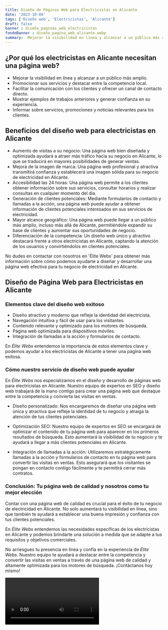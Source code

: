 ```yaml
---
title: Diseño de Páginas Web para Electricistas en Alicante
date: '2023-10-04'
tags: ['Diseño web', 'Electricistas', 'Alicante']
draft: false
banner : diseño_paginas_web_electricistas
fondoBanner : diseño_pagina_web_alicante.webp
summary:  Mejorar la visibilidad en línea y alcanzar a un público más amplio. Promocionar sus servicios y destacar entre la competencia local. Facilitar la comunicación con los clientes y ofrecer un canal de contacto directo. Mostrar ejemplos de trabajos anteriores y generar confianza en su experiencia. Informar sobre servicios, promociones y noticias relevantes para los clientes.
---
```


## ¿Por qué los electricistas en Alicante necesitan una página web?

* Mejorar la visibilidad en línea y alcanzar a un público más amplio.
* Promocionar sus servicios y destacar entre la competencia local.
* Facilitar la comunicación con los clientes y ofrecer un canal de contacto directo.
* Mostrar ejemplos de trabajos anteriores y generar confianza en su experiencia.
* Informar sobre servicios, promociones y noticias relevantes para los clientes.

## Beneficios del diseño web para electricistas en Alicante

* Aumento de visitas a su negocio: Una página web bien diseñada y optimizada ayudará a atraer más tráfico hacia su negocio en Alicante, lo que se traducirá en mayores posibilidades de generar ventas.
* Mejora de la imagen de marca: Una página web profesional y atractiva transmitirá confianza y establecerá una imagen sólida para su negocio de electricidad en Alicante.
* Accesibilidad las 24 horas: Una página web permite a los clientes obtener información sobre sus servicios, consultar horarios y realizar consultas en cualquier momento del día.
* Generación de clientes potenciales: Mediante formularios de contacto y llamadas a la acción, una página web puede ayudar a obtener información de clientes potenciales interesados en sus servicios de electricidad.
* Mayor alcance geográfico: Una página web puede llegar a un público más amplio, incluso más allá de Alicante, permitiéndole expandir su base de clientes y aumentar sus oportunidades de negocio.
* Diferenciación de la competencia: Un diseño web único y atractivo destacará frente a otros electricistas en Alicante, captando la atención de los usuarios y convirtiéndolos en clientes potenciales.

No dudes en contactar con nosotros en 'Élite Webs' para obtener más información sobre cómo podemos ayudarte a diseñar y desarrollar una página web efectiva para tu negocio de electricidad en Alicante.

<GifSeo />

<Cta />

## Diseño de Página Web para Electricistas en Alicante

### Elementos clave del diseño web exitoso

- Diseño atractivo y moderno que refleje la identidad del electricista.
- Navegación intuitiva y fácil de usar para los visitantes.
- Contenido relevante y optimizado para los motores de búsqueda.
- Página web optimizada para dispositivos móviles.
- Integración de llamadas a la acción y formularios de contacto.

En *Élite Webs* entendemos la importancia de estos elementos clave y podemos ayudar a los electricistas de Alicante a tener una página web exitosa.

### Cómo nuestro servicio de diseño web puede ayudar

En *Élite Webs* nos especializamos en el diseño y desarrollo de páginas web para electricistas en Alicante. Nuestro equipo de expertos en SEO y diseño web trabajará de la mano contigo para crear una página web que destaque entre la competencia y convierta las visitas en ventas.

- Diseño personalizado: Nos encargaremos de diseñar una página web única y atractiva que refleje la identidad de tu negocio y atraiga la atención de tus clientes potenciales.

- Optimización SEO: Nuestro equipo de expertos en SEO se encargará de optimizar el contenido de tu página web para aparecer en los primeros resultados de búsqueda. Esto aumentará la visibilidad de tu negocio y te ayudará a llegar a más clientes potenciales en Alicante.

- Integración de llamadas a la acción: Utilizaremos estratégicamente llamadas a la acción y formularios de contacto en tu página web para convertir las visitas en ventas. Esto asegurará que los visitantes se pongan en contacto contigo fácilmente y te permitirá cerrar más contratos.

### Conclusión: Tu página web de calidad y nosotros como tu mejor elección

Contar con una página web de calidad es crucial para el éxito de tu negocio de electricidad en Alicante. No solo aumentará tu visibilidad en línea, sino que también te ayudará a establecer una buena impresión y confianza con tus clientes potenciales.

En *Élite Webs* entendemos las necesidades específicas de los electricistas en Alicante y podemos brindarte una solución a medida que se adapte a tus requisitos y objetivos comerciales.

No arriesgues tu presencia en línea y confía en la experiencia de *Élite Webs*. Nuestro equipo te ayudará a destacar entre la competencia y convertir las visitas en ventas a través de una página web de calidad y altamente optimizada para los motores de búsqueda. ¡Contáctanos hoy mismo!

<Video />

<CtaBot job='Electricistas' city='Alicante'/>

<Gmaps query='Alicante+españa+maps' />